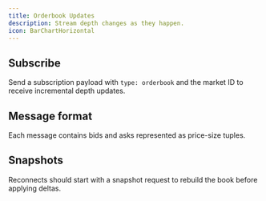 ```yaml
---
title: Orderbook Updates
description: Stream depth changes as they happen.
icon: BarChartHorizontal
---
```


## Subscribe

Send a subscription payload with `type: orderbook` and the market ID to receive incremental depth updates.

## Message format

Each message contains bids and asks represented as price-size tuples.

## Snapshots

Reconnects should start with a snapshot request to rebuild the book before applying deltas.

